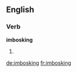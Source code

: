 ==English==

===Verb===
'''imbosking'''

# {{present participle of|[[imbosk]]}}

[[de:imbosking]]
[[fr:imbosking]]